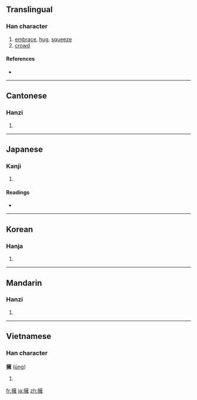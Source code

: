 {{also|拥}}
==Translingual==

===Han character===
{{Han char|rn=64|rad=手|as=13|sn=16|four=5001<sub>4</sub>|canj=手卜女土 (QYVG)}}

# [[embrace]], [[hug]], [[squeeze]]
# [[crowd]]

====References====
* {{Han ref|kx=0457.260|dkj=12781|dj=0806.090|hdz=31972.010|uh=64C1|ud=25793|bh=BED6|bd=48854}}

----

==Cantonese==

===Hanzi===
{{yue-hanzi|jyut=|y=yung2|sim=拥}}

# {{defn|Cantonese}}

----

==Japanese==

===Kanji===
{{ja-kanji|grade=c|rs=手13}}

# {{defn|Japanese}}

====Readings====
* {{ja-readings|on=[[よう]] (yō)|kun=[[いだく]] (idaku)}}

----

==Korean==

===Hanja===
{{ko-hanja|hangeul=[[옹]]|eumhun=|rv=ong|mr=ong|y=ong}}

# {{defn|Korean}}

----

==Mandarin==

===Hanzi===
{{cmn-hanzi|sim=拥|pin=[[yōng]] ([[yong1]]), [[yǒng]] ([[yong3]])|wg=yung<sup>1</sup>, yung<sup>3</sup>}}

# {{defn|Mandarin}}

----

==Vietnamese==

===Han character===
'''擁''' ([[ủng]])

# {{defn|Vietnamese}}

[[fr:擁]]
[[ja:擁]]
[[zh:擁]]